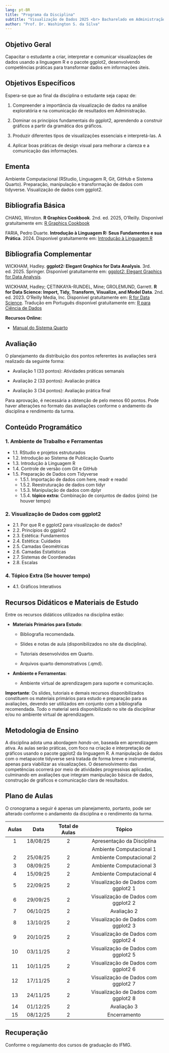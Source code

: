 ```yaml
---
lang: pt-BR
title: "Programa da Disciplina"
subtitle: "Visualização de Dados 2025 <br> Bacharelado em Administração"
author: "Prof. Dr. Washington S. da Silva"
---
```



## Objetivo Geral 

Capacitar o estudante a criar, interpretar e comunicar visualizações de dados 
usando a linguagem R e o pacote ggplot2, desenvolvendo competências 
práticas para transformar dados em informações úteis.



## Objetivos Específicos

Espera-se que ao final da disciplina o estudante seja capaz de:

1. Compreender a importância da visualização de dados na análise 
exploratória e na comunicação de resultados em Administração.

2. Dominar os princípios fundamentais do ggplot2, aprendendo a construir 
gráficos a partir da gramática dos gráficos.

3. Produzir diferentes tipos de visualizações essenciais e 
interpretá-las. A

4. Aplicar boas práticas de design visual para melhorar 
a clareza e a comunicação das informações.




## Ementa

Ambiente Computacional (RStudio, Linguagem R, Git, GitHub e 
Sistema Quarto). Preparação, manipulação e transformação de dados com 
tidyverse. Visualização de dados com ggplot2. 




## Bibliografia Básica

CHANG, Winston. **R Graphics Cookbook**. 2nd. ed. 2025, O'Reilly. Disponível 
gratuitamente em: [R Graphics Cookbook](https://r-graphics.org){target="_blank"}

FARIA, Pedro Duarte. 
**Introdução à Linguagem R: Seus Fundamentos e sua Prática**. 2024. 
Disponível gratuitamente em:
[Introdução à Linguagem R](https://pedropark99.github.io/Introducao_R/){target="_blank"}




## Bibliografia Complementar

WICKHAM, Hadley. 
**ggplot2: Elegant Graphics for Data Analysis**. 
3rd. ed. 2025. Springer. Disponível 
gratuitamente em:
[ggplot2: Elegant Graphics for Data Analysis](https://ggplot2-book.org){target="_blank"}. 


WICKHAM, Hadley; ÇETINKAYA-RUNDEL, Mine; GROLEMUND, Garrett. 
**R for Data Science: Import, Tidy, Transform, Visualize, and Model Data**. 
2nd. ed. 2023. O’Reilly Media, Inc. Disponível 
gratuitamente em:
[R for Data Science](https://r4ds.hadley.nz){target="_blank"}. 
Tradução em Português disponível gratuitamente em: 
[R para Ciência de Dados](https://cienciadedatos.github.io/pt-r4ds/){target="_blank"}




**Recursos Online:**

- [Manual do Sistema Quarto](https://quarto.org/docs/guide/){target="_blank"}



## Avaliação

O planejamento da distribuição dos pontos referentes às avaliações 
será realizado da seguinte forma:

- Avaliação 1 (33 pontos): Atividades práticas semanais

- Avaliação 2 (33 pontos): Avaliacão prática

- Avaliação 3 (34 pontos): Avaliação prática final

Para aprovação, é necessária a obtenção de pelo menos 60 pontos. Pode haver 
alterações no formato das avaliações conforme o andamento da disciplina e 
rendimento da turma.




## Conteúdo Programático

### 1. Ambiente de Trabalho e Ferramentas

- 1.1. RStudio e projetos estruturados
- 1.2. Introdução ao Sistema de Publicação Quarto
- 1.3. Introdução à Linguagem R
- 1.4. Controle de versão com Git e GitHub
- 1.5. Preparação de Dados com Tidyverse 
  - 1.5.1. Importação de dados com here, readr e readxl
  - 1.5.2. Reestruturação de dados com tidyr
  - 1.5.3. Manipulação de dados com dplyr
  - 1.5.4. **tópico extra:** Combinação de conjuntos de dados (*joins*) 
      (se houver tempo)


### 2. Visualização de Dados com ggplot2

- 2.1. Por que R e ggplot2 para visualização de dados?
- 2.2. Princípios do ggplot2
- 2.3. Estética: Fundamentos
- 2.4. Estética: Cuidados
- 2.5. Camadas Geométricas
- 2.6. Camadas Estatísticas
- 2.7. Sistemas de Coordenadas
- 2.8. Escalas


### 4. Tópico Extra (Se houver tempo)

- 4.1. Gráficos Interativos




## Recursos Didáticos e Materiais de Estudo

Entre os recursos didáticos utilizados na disciplina estão:

- **Materiais Primários para Estudo**:

  - Bibliografia recomendada.
  
  - Slides e notas de aula (disponibilizados no site da disciplina).
  
  - Tutoriais desenvolvidos em Quarto.
  
  - Arquivos quarto demonstrativos (.qmd).

- **Ambiente e Ferramentas**:

  - Ambiente virtual de aprendizagem para suporte e comunicação.


**Importante**: Os slides, tutoriais e demais recursos disponibilizados 
constituem os materiais primários para estudo e preparação para as 
avaliações, devendo ser utilizados em conjunto com a bibliografia recomendada. 
Todo o material será disponibilizado no site da disciplinar e/ou no 
ambiente virtual de aprendizagem.



## Metodologia de Ensino

A disciplina adota uma abordagem *hands-on*, baseada em aprendizagem ativa. 
As aulas serão práticas, com foco na criação e interpretação de gráficos 
usando o pacote ggplot2 da linguagem R. A manipulação de dados com o metapacote 
tidyverse será tratada de forma breve e instrumental, apenas para viabilizar 
as visualizações. O desenvolvimento das competências ocorrerá por meio de 
atividades progressivas aplicadas, culminando em avaliações que integram 
manipulação básica de dados, construção de gráficos e comunicação clara 
de resultados.



## Plano de Aulas

O cronograma a seguir é apenas um planejamento, portanto, pode ser 
alterado conforme o andamento da disciplina e o rendimento da turma.

| Aulas | Data      | Total de Aulas | Tópico                                |
|:-----:|:---------:|:--------------:|:-------------------------------------:|
| 1     | 18/08/25  | 2              |  Apresentação da Disciplina           |
|       |           |                |  Ambiente Computacional 1             |
| 2     | 25/08/25  | 2              |  Ambiente Computacional 2             |
| 3     | 08/09/25  | 2              |  Ambiente Computacional 3             |
| 4     | 15/09/25  | 2              |  Ambiente Computacional 4             |
| 5     | 22/09/25  | 2              |  Visualização de Dados com ggplot2 1  |
| 6     | 29/09/25  | 2              |  Visualização de Dados com ggplot2 2  |
| 7     | 06/10/25  | 2              |  Avaliação 2                          |
| 8     | 13/10/25  | 2              |  Visualização de Dados com ggplot2 3  |
| 9     | 20/10/25  | 2              |  Visualização de Dados com ggplot2 4  |
| 10    | 03/11/25  | 2              |  Visualização de Dados com ggplot2 5  |
| 11    | 10/11/25  | 2              |  Visualização de Dados com ggplot2 6  |
| 12    | 17/11/25  | 2              |  Visualização de Dados com ggplot2 7  |
| 13    | 24/11/25  | 2              |  Visualização de Dados com ggplot2 8  |
| 14    | 01/12/25  | 2              |  Avaliação 3                          |
| 15    | 08/12/25  | 2              |  Encerramento                         |
 



## Recuperação

Conforme o regulamento dos cursos de graduação do IFMG.


